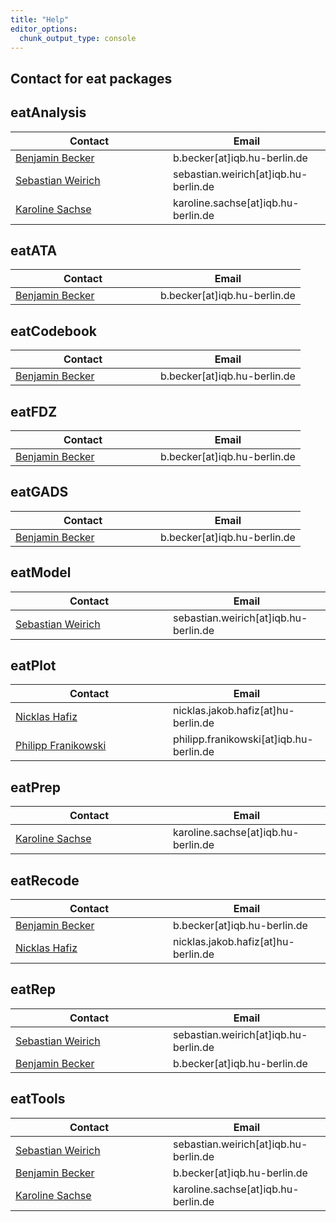 ```yaml
---
title: "Help"
editor_options: 
  chunk_output_type: console
---
```


## Contact for eat packages

:::: nav-pills
::: panel-tabset
## eatAnalysis

| Contact | Email |
|--|--|
| [Benjamin Becker](https://www.iqb.hu-berlin.de/institut/staff/?pg=c093) | b.becker[at]iqb.hu-berlin.de|
| [Sebastian Weirich](https://www.iqb.hu-berlin.de/institut/staff/?pg=ma_8) | sebastian.weirich[at]iqb.hu-berlin.de |
| [Karoline Sachse](https://www.iqb.hu-berlin.de/institut/staff/?pg=ks) | karoline.sachse[at]iqb.hu-berlin.de |

## eatATA

| Contact | Email |
|--|--|
| [Benjamin Becker](https://www.iqb.hu-berlin.de/institut/staff/?pg=c093) | b.becker[at]iqb.hu-berlin.de|

## eatCodebook

| Contact | Email |
|--|--|
| [Benjamin Becker](https://www.iqb.hu-berlin.de/institut/staff/?pg=c093) | b.becker[at]iqb.hu-berlin.de|

## eatFDZ

| Contact | Email |
|--|--|
| [Benjamin Becker](https://www.iqb.hu-berlin.de/institut/staff/?pg=c093) | b.becker[at]iqb.hu-berlin.de|

## eatGADS

| Contact | Email |
|--|--|
| [Benjamin Becker](https://www.iqb.hu-berlin.de/institut/staff/?pg=c093) | b.becker[at]iqb.hu-berlin.de|

## eatModel

| Contact | Email |
|--|--|
| [Sebastian Weirich](https://www.iqb.hu-berlin.de/institut/staff/?pg=ma_8) | sebastian.weirich[at]iqb.hu-berlin.de |

## eatPlot

| Contact | Email |
|--|--|
| [Nicklas Hafiz](https://www.iqb.hu-berlin.de/institut/staff/?pg=c135) | nicklas.jakob.hafiz[at]hu-berlin.de |
| [Philipp Franikowski](https://www.iqb.hu-berlin.de/institut/staff/?pg=c149) | philipp.franikowski[at]iqb.hu-berlin.de |

## eatPrep

| Contact | Email |
|--|--|
| [Karoline Sachse](https://www.iqb.hu-berlin.de/institut/staff/?pg=ks) | karoline.sachse[at]iqb.hu-berlin.de |

## eatRecode

| Contact | Email |
|--|--|
| [Benjamin Becker](https://www.iqb.hu-berlin.de/institut/staff/?pg=c093) | b.becker[at]iqb.hu-berlin.de|
| [Nicklas Hafiz](https://www.iqb.hu-berlin.de/institut/staff/?pg=c135) | nicklas.jakob.hafiz[at]hu-berlin.de |


## eatRep

| Contact | Email |
|--|--|
| [Sebastian Weirich](https://www.iqb.hu-berlin.de/institut/staff/?pg=ma_8) | sebastian.weirich[at]iqb.hu-berlin.de |
| [Benjamin Becker](https://www.iqb.hu-berlin.de/institut/staff/?pg=c093) | b.becker[at]iqb.hu-berlin.de|


## eatTools

| Contact | Email |
|--|--|
| [Sebastian Weirich](https://www.iqb.hu-berlin.de/institut/staff/?pg=ma_8) | sebastian.weirich[at]iqb.hu-berlin.de |
| [Benjamin Becker](https://www.iqb.hu-berlin.de/institut/staff/?pg=c093) | b.becker[at]iqb.hu-berlin.de|
| [Karoline Sachse](https://www.iqb.hu-berlin.de/institut/staff/?pg=ks) | karoline.sachse[at]iqb.hu-berlin.de |

:::
::::





```{=html}
<!-- 

## FAQ

<details>

<summary>Question 1</summary>

Some example answer.

</details>

## Current Issues on Github

link to github issues? 
like this one? https://github.com/iqb-research/IQB-Methods/issues
-->
```
